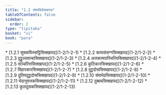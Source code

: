 ```yaml
---
title: "1.2 संघादिसेसकण्ड"
tableOfContents: false
sidebar:
  order: 2
type: "tipitaka"
basket: "vi"
book: "para"
---
```



<DynamicBreadcrumb />



<TableOfContents book="para" section="1.2">
* [1.2.1 सुक्कविस्सट्ठिसिक्खापद](1-2/1-2-1)
* [1.2.2 कायसंसग्गसिक्खापद](1-2/1-2-2)
* [1.2.3 दुट्ठुल्लवाचासिक्खापद](1-2/1-2-3)
* [1.2.4 अत्तकामपारिचरियसिक्खापद](1-2/1-2-4)
* [1.2.5 सञ्चरित्तसिक्खापद](1-2/1-2-5)
* [1.2.6 कुटिकारसिक्खापद](1-2/1-2-6)
* [1.2.7 विहारकारसिक्खापद](1-2/1-2-7)
* [1.2.8 दुट्ठदोससिक्खापद](1-2/1-2-8)
* [1.2.9 दुतियदुट्ठदोससिक्खापद](1-2/1-2-9)
* [1.2.10 संघभेदसिक्खापद](1-2/1-2-10)
* [1.2.11 भेदानुवत्तकसिक्खापद](1-2/1-2-11)
* [1.2.12 दुब्बचसिक्खापद](1-2/1-2-12)
* [1.2.13 कुलदूसकसिक्खापद](1-2/1-2-13)
</TableOfContents>